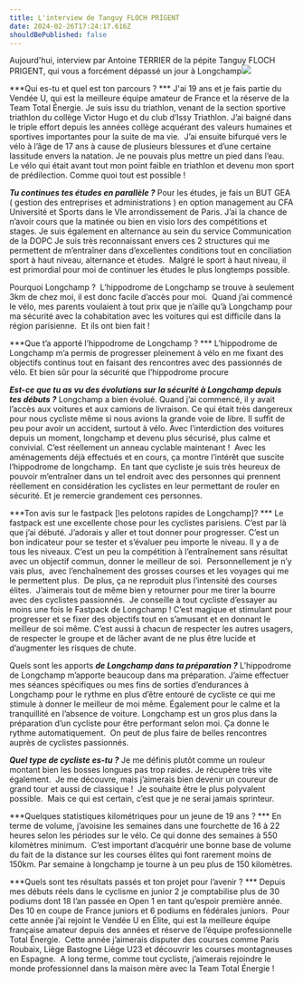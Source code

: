 ```yaml
---
title: L'interview de Tanguy FLOCH PRIGENT
date: 2024-02-26T17:24:17.616Z
shouldBePublished: false
---
```


Aujourd'hui, interview par Antoine TERRIER de la pépite Tanguy FLOCH PRIGENT, qui vous a forcément dépassé un jour à Longchamp![](/media/Tanguy.png)

***Qui es-tu et quel est ton parcours ? ***
J'ai 19 ans et je fais partie du Vendée U, qui est la meilleure équipe amateur de France et la réserve de la Team Total Énergie.
Je suis issu du triathlon, venant de la section sportive triathlon du collège Victor Hugo et du club d’Issy Triathlon. J’ai baigné dans le triple effort depuis les années collège acquérant des valeurs humaines et sportives importantes pour la suite de ma vie. 
J’ai ensuite bifurqué vers le vélo à l’âge de 17 ans à cause de plusieurs blessures et d’une certaine lassitude envers la natation. Je ne pouvais plus mettre un pied dans l’eau. 
Le vélo qui était avant tout mon point faible en triathlon et devenu mon sport de prédilection. Comme quoi tout est possible !

***Tu continues tes études en parallèle ?***
Pour les études, je fais un BUT GEA ( gestion des entreprises et administrations ) en option management au CFA Université et Sports dans le VIe arrondissement de Paris. J’ai la chance de n’avoir cours que la matinée ou bien en visio lors des compétitions et stages. Je suis également en alternance au sein du service Communication de la DOPC
Je suis très reconnaissant envers ces 2 structures qui me permettent de m’entraîner dans d’excellentes conditions tout en conciliation sport à haut niveau, alternance et études. 
Malgré le sport à haut niveau, il est primordial pour moi de continuer les études le plus longtemps possible.  

Pourquoi Longchamp ? 
L’hippodrome de Longchamp se trouve à seulement 3km de chez moi, il est donc facile d’accès pour moi. 
Quand j’ai commencé le vélo, mes parents voulaient à tout prix que je n’aille qu’à Longchamp pour ma sécurité avec la cohabitation avec les voitures qui est difficile dans la région parisienne. 
Et ils ont bien fait ! 

***Que t’a apporté l’hippodrome de Longchamp ? ***
L’hippodrome de Longchamp m’a permis de progresser pleinement à vélo en me fixant des objectifs continus tout en faisant des rencontres avec des passionnés de vélo. Et bien sûr pour la sécurité que l’hippodrome procure 

***Est-ce que tu as vu des évolutions sur la sécurité à Longchamp depuis tes débuts ?***
Longchamp a bien évolué. Quand j’ai commencé, il y avait l’accès aux voitures et aux camions de livraison. Ce qui était très dangereux pour nous cycliste même si nous avions la grande voie de libre. Il suffit de peu pour avoir un accident, surtout à vélo.
Avec l’interdiction des voitures depuis un moment, longchamp et devenu plus sécurisé, plus calme et convivial. C’est réellement un anneau cyclable maintenant ! 
Avec les aménagements déjà effectués et en cours, ça montre l’intérêt que suscite l’hippodrome de longchamp. 
En tant que cycliste je suis très heureux de pouvoir m’entraîner dans un tel endroit avec des personnes qui prennent réellement en considération les cyclistes en leur permettant de rouler en sécurité. Et je remercie grandement ces personnes. 

***Ton avis sur le fastpack \[les pelotons rapides de Longchamp]? ***
Le fastpack est une excellente chose pour les cyclistes parisiens. C’est par là que j’ai débuté. J’adorais y aller et tout donner pour progresser. C’est un bon indicateur pour se tester et s’évaluer peu importe le niveau. Il y a de tous les niveaux. C’est un peu la compétition à l’entraînement sans résultat avec un objectif commun, donner le meilleur de soi. 
Personnellement je n’y vais plus,  avec l’enchaînement des grosses courses et les voyages qui me le permettent plus. 
De plus, ça ne reproduit plus l’intensité des courses élites.  J’aimerais tout de même bien y retourner pour me tirer la bourre avec des cyclistes passionnés. 
Je conseille à tout cycliste d’essayer au moins une fois le Fastpack de Longchamp ! C’est magique et stimulant pour progresser et se fixer des objectifs tout en s’amusant et en donnant le meilleur de soi même. C’est aussi à chacun de respecter les autres usagers, de respecter le groupe et de lâcher avant de ne plus être lucide et d’augmenter les risques de chute. 

Quels sont les apports ***de Longchamp dans ta préparation ?***
L’hippodrome de Longchamp m’apporte beaucoup dans ma préparation. J’aime effectuer mes séances spécifiques ou mes fins de sorties d’endurances à Longchamp pour le rythme en plus d’être entouré de cycliste ce qui me stimule à donner le meilleur de moi même. Également pour le calme et la tranquillité en l’absence de voiture. Longchamp est un gros plus dans la préparation d’un cycliste pour être performant selon moi. Ça donne le rythme automatiquement. 
On peut de plus faire de belles rencontres auprès de cyclistes passionnés. 

***Quel type de cycliste es-tu ?***
Je me définis plutôt comme un rouleur montant bien les bosses longues pas trop raides.
Je récupère très vite également. 
Je me découvre, mais j’aimerais bien devenir un coureur de grand tour et aussi de classique ! 
Je souhaite être le plus polyvalent possible. 
Mais ce qui est certain, c’est que je ne serai jamais sprinteur.

***Quelques statistiques kilométriques pour un jeune de 19 ans ? ***
En terme de volume, j’avoisine les semaines dans une fourchette de 16 à 22 heures selon les périodes sur le vélo. Ce qui donne des semaines à 550 kilomètres minimum. 
C’est important d’acquérir une bonne base de volume du fait de la distance sur les courses élites qui font rarement moins de 150km.
Par semaine à longchamp je tourne à un peu plus de 150 kilomètres.

***Quels sont tes résultats passés et ton projet pour l’avenir ? ***
Depuis mes débuts réels dans le cyclisme en junior 2 je comptabilise plus de 30 podiums dont 18 l’an passée en Open 1 en tant qu’espoir première année. 
Des 10 en coupe de France juniors et 6 podiums en fédérales juniors. 
Pour cette année j’ai rejoint le Vendée U en Élite, qui est la meilleure équipe française amateur depuis des années et réserve de l’équipe professionnelle Total Énergie. 
Cette année j’aimerais disputer des courses comme Paris Roubaix, Liège Bastogne Liège U23 et découvrir les courses montagneuses en Espagne. 
A long terme, comme tout cycliste, j’aimerais rejoindre le monde professionnel dans la maison mère avec la Team Total Énergie !
